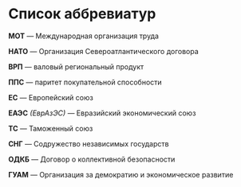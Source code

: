 # Список аббревиатур {-}

__МОТ__ --- Международная организация труда

__НАТО__ --- Организация Североатлантического договора

__ВРП__ --- валовый региональный продукт

__ППС__ --- паритет покупательной способности

__ЕС__ --- Европейский союз

__ЕАЭС__ _(ЕврАзЭС)_ --- Евразийский экономический союз

__ТС__ --- Таможенный союз

__СНГ__ --- Содружество независимых государств

__ОДКБ__ --- Договор о коллективной безопасности

__ГУАМ__ --- Организация за демократию и экономическое развитие

